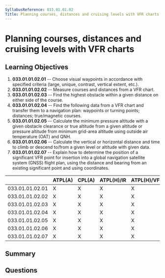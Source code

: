 ```yaml
---
SyllabusReference: 033.01.01.02
Title: Planning courses, distances and cruising levels with VFR charts
---
```


# Planning courses, distances and cruising levels with VFR charts

## Learning Objectives

1. **033.01.01.02.01** -- Choose visual waypoints in accordance with specified
   criteria (large, unique, contrast, vertical extent, etc.).
2. **033.01.01.02.02** -- Measure courses and distances from a VFR chart.
3. **033.01.01.02.03** -- Find the highest obstacle within a given distance on
   either side of the course.
4. **033.01.01.02.04** -- Find the following data from a VFR chart and transfer
   them to a navigation plan: waypoints or turning points; distances;
   true/magnetic courses.
5. **033.01.01.02.05** -- Calculate the minimum pressure altitude with a given
   obstacle clearance or true altitude from a given altitude or pressure
   altitude from minimum grid-area altitude using outside air temperature (OAT)
   and QNH.
6. **033.01.01.02.06** -- Calculate the vertical or horizontal distance and time
   to climb or descend to/from a given level or altitude with given data.
7. **033.01.01.02.07** -- Explain how to determine the position of a significant
   VFR point for insertion into a global navigation satellite system (GNSS)
   flight plan, using the distance and bearing from an existing significant
   point and using coordinates.

|                 | ATPL(A) | CPL(A) | ATPL(H)/IR | ATPL(H)/VFR | CPL(H) | IR  | CBIR(A) |
| --------------- | ------- | ------ | ---------- | ----------- | ------ | --- | ------- |
| 033.01.01.02.01 | X       | X      | X          | X           | X      |     |         |
| 033.01.01.02.02 | X       | X      | X          | X           | X      |     |         |
| 033.01.01.02.03 | X       | X      | X          | X           | X      |     |         |
| 033.01.01.02.04 | X       | X      | X          | X           | X      |     |         |
| 033.01.01.02.05 | X       | X      | X          | X           | X      |     |         |
| 033.01.01.02.06 | X       | X      | X          | X           | X      |     |         |
| 033.01.01.02.07 | X       | X      | X          | X           | X      |     |         |

## Summary

## Questions
